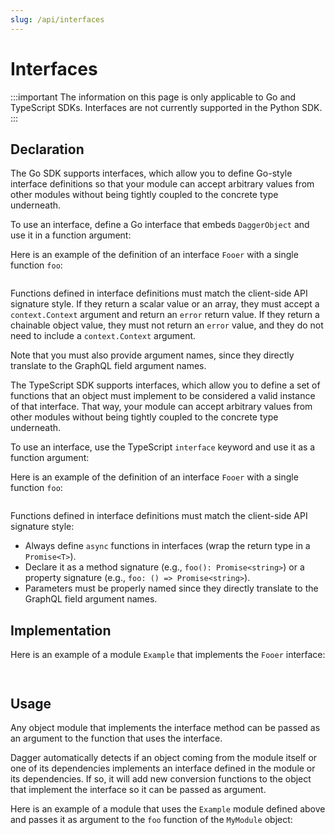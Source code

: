 ```yaml
---
slug: /api/interfaces
---
```



# Interfaces

:::important
The information on this page is only applicable to Go and TypeScript SDKs. Interfaces are not currently supported in the Python SDK.
:::

## Declaration

<Tabs groupId="language">
<TabItem value="Go">

The Go SDK supports interfaces, which allow you to define Go-style interface
definitions so that your module can accept arbitrary values from other modules
without being tightly coupled to the concrete type underneath.

To use an interface, define a Go interface that embeds `DaggerObject` and use
it in a function argument:

Here is an example of the definition of an interface `Fooer` with a single function `foo`:

```go file=./snippets/interfaces/declarations/go/main.go
```

Functions defined in interface definitions must match the client-side API
signature style. If they return a scalar value or an array, they must accept a
`context.Context` argument and return an `error` return value. If they return a
chainable object value, they must not return an `error` value, and they do not need
to include a `context.Context` argument.

Note that you must also provide argument names, since they directly translate
to the GraphQL field argument names.

</TabItem>

<TabItem value="TypeScript">

The TypeScript SDK supports interfaces, which allow you to define a set of functions
that an object must implement to be considered a valid instance of that interface.
That way, your module can accept arbitrary values from other modules without being
tightly coupled to the concrete type underneath.

To use an interface, use the TypeScript `interface` keyword and use it
as a function argument:

Here is an example of the definition of an interface `Fooer` with a single function `foo`:

```ts file=./snippets/interfaces/declarations/typescript/index.ts
```

Functions defined in interface definitions must match the client-side API
signature style:
- Always define `async` functions in interfaces (wrap the return type in a `Promise<T>`).
- Declare it as a method signature (e.g., `foo(): Promise<string>`) or a property signature (e.g., `foo: () => Promise<string>`).
- Parameters must be properly named since they directly translate to the GraphQL field argument names.

</TabItem>

</Tabs>

## Implementation

Here is an example of a module `Example` that implements the `Fooer` interface:

<Tabs groupId="language">
<TabItem value="Go">

```go file=./snippets/interfaces/implementations/go/main.go
```

</TabItem>
<TabItem value="TypeScript">

```ts file=./snippets/interfaces/implementations/typescript/index.ts
```

</TabItem>
</Tabs>

## Usage

Any object module that implements the interface method can be passed as an argument to the function
that uses the interface.

Dagger automatically detects if an object coming from the module itself or one of its dependencies implements
an interface defined in the module or its dependencies. 
If so, it will add new conversion functions to the object that implement the interface
so it can be passed as argument.

Here is an example of a module that uses the `Example` module defined above and
passes it as argument to the `foo` function of the `MyModule` object:

<Tabs groupId="language">
<TabItem value="Go">

```go file=./snippets/interfaces/usages/go/main.go
```

</TabItem>
<TabItem value="TypeScript">

```ts file=./snippets/interfaces/usages/typescript/index.ts
```

</TabItem>
</Tabs>